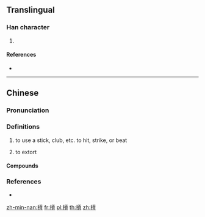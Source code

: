 {{character info/new}}
{{also|扛}}
==Translingual==

===Han character===
{{Han char|rn=64|rad=手|as=10|sn=13|four=51082|canj=QMBC|ids=⿰扌貢}}

# {{defn|Han|sort=手10}}

====References====
* {{Han ref|kx=0449.081|hdz=31928.100|uh=6443|ud=25667|bh=DDA2|bd=56738}}

----

==Chinese==
{{zh-forms}}

===Pronunciation===
{{zh-pron
|m=gāng
|c=gong1
|mn=kòng
|cat=
}}

===Definitions===
{{zh-hanzi}}

# {{lb|zh|Min Nan}} to use a stick, club, etc. to hit, strike, or beat
# {{lb|zh|Min Nan}} to extort

====Compounds====
{{zh-der|發摃}}

===References===
* {{thcwd|9523}}

[[zh-min-nan:摃]]
[[fr:摃]]
[[pl:摃]]
[[th:摃]]
[[zh:摃]]